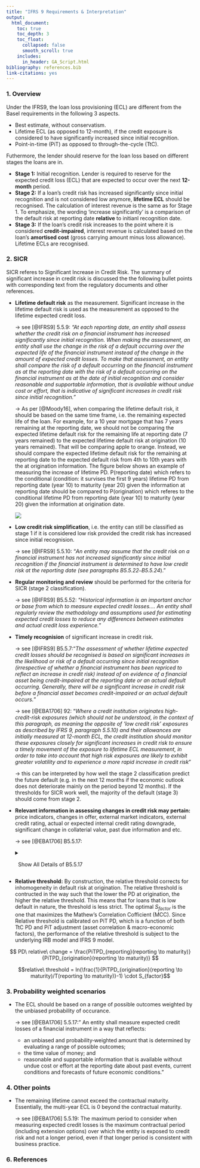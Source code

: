 ```yaml
---
title: "IFRS 9 Requirements & Interpretation"
output:
  html_document:
    toc: true
    toc_depth: 3
    toc_float:
      collapsed: false
      smooth_scroll: true
    includes:
      in_header: GA_Script.html
bibliography: references.bib
link-citations: yes
---
```



### 1. Overview

Under the IFRS9, the loan loss provisioning (ECL) are different from the Basel requirements in the following 3 aspects.

* Best estimate, without conservatism.
* Lifetime ECL (as opposed to 12-month), if the credit exposure is considered to have significantly increased since initial recognition.
* Point-in-time (PiT) as opposed to through-the-cycle (TtC).


Futhermore, the lender should reserve for the loan loss based on different stages the loans are in.

* **Stage 1:** Initial recognition. Lender is required to reserve for the expected credit loss (ECL) that are expected to occur over the next **12-month** period.
* **Stage 2:** If a loan’s credit risk has increased significantly since initial recognition and is not considered low anymore, **lifetime ECL** should be recognised. The calculation of interest revenue is the same as for Stage 1. To emphasize, the wording 'increase significantly' is a comparison of the default risk at reporting date **relative** to initianl recognition date. 
* **Stage 3:**  If the loan’s credit risk increases to the point where it is considered **credit-impaired**, interest revenue is calculated based on the loan’s **amortised cost** (gross carrying amount minus loss allowance). Lifetime ECLs are recognised.


### 2. SICR
SICR referes to Significant Increase in Credit Risk. The summary of significant increase in credit risk is discussed the the following bullet points with corresponding text from the regulatory documents and other references.

* **Lifetime default risk** as the measurement. Significant increase in the lifetime default risk is used as the measurement as opposed to the lifetime expected credit loss. 

  $\to$ see [@IFRS9] 5.5.9: *"At each reporting date, an entity shall assess whether the credit risk on a financial instrument has increased significantly since initial recognition. When making the assessment, an entity shall use the change in the risk of a default occurring over the expected life of the financial instrument instead of the change in the amount of expected credit losses. To make that assessment, an entity shall compare the risk of a default occurring on the financial instrument as at the reporting date with the risk of a default occurring on the financial instrument as at the date of initial recognition and consider reasonable and supportable information, that is available without undue cost or effort, that is indicative of significant increases in credit risk since initial recognition."*


  $\to$ As per [@Moody16], when comparing the lifetime default risk, it should be based on the same time frame, i.e. the remaining expected life of the loan. For example, for a 10 year mortgage that has 7 years remaining at the reporting date, we should not be comparing the expected lifetime default risk for the remaining life at reporting date (7 years remained) to the expected lifetime default risk at origination (10 years remained). That will be comparing apple to orange. Instead, we should compare the expected lifetime default risk for the remaining at reporting date to the expected default risk from 4th to 10th years with the at origination information. The figure below shows an example of measuring the increase of lifetime PD. P(reporting date) which refers to the conditional (condition: it survises the first 9 years) lifetime PD from reporting date (year 10) to maturity (year 20) given the information at reporting date should be compared to P(origination) which referes to the conditional lifetime PD from reporting date (year 10) to maturity (year 20) given the information at origination date.
  
  <img src="SICR.png" />

* **Low credit risk simplification**, i.e. the entity can still be classified as stage 1 if it is considered low risk provided the credit risk has increased since initial recognision.

  $\to$ see [@IFRS9] 5.5.10: "*An entity may assume that the credit risk on a financial instrument has not increased significantly since initial recognition if the financial instrument is determined to have low credit risk at the reporting date (see paragraphs B5.5.22`–`B5.5.24*)."
  
* **Regular monitoring and review** should be performed for the criteria for SICR (stage 2 classification).

  $\to$ see [@IFRS9] B5.5.52: "*Historical information is an important anchor or base from which to measure expected credit losses.... An entity shall regularly review the methodology and assumptions used for estimating expected credit losses to reduce any differences between estimates and actual credit loss experience.*"
  
* **Timely recognision** of significant increase in credit risk. 

  $\to$ see [@IFRS9] B5.5.7:"*The assessment of whether lifetime expected credit losses should be recognised is based on significant increases in the likelihood or risk of a default occurring since initial recognition (irrespective of whether a financial instrument has been repriced to reflect an increase in credit risk) instead of on evidence of a financial asset being credit-impaired at the reporting date or an actual default occurring. Generally, there will be a significant increase in credit risk before a financial asset becomes credit-impaired or an actual default occurs.*"

  $\to$ see [@EBA1706] 92: "*Where a credit institution originates high-credit-risk exposures (which should not be understood, in the context of this paragraph, as meaning the opposite of ‘low credit risk’ exposures as described by IFRS 9, paragraph 5.5.10) and their allowances are initially measured at 12-month ECL, the credit institution should monitor these exposures closely for significant increases in credit risk to ensure a timely movement of the exposure to lifetime ECL measurement, in order to take into account that high risk exposures are likely to exhibit greater volatility and to experience a more rapid increase in credit risk*"
  
  $\to$ this can be interpreted by how well the stage 2 classification predict the future default (e.g. in the next 12 months if the economic outlook does not deteriorate mainly on the period beyond 12 months). If the thresholds for SICR work well, the majority of the default (stage 3) should come from stage 2. 
  
* **Relevant information in assessing changes in credit risk may pertain:** price indicators, changes in offer, external market indicators, external credit rating, actual or expected internal credit rating downgrade, significant change in collaterial value, past due information and etc.

  $\to$ see [@EBA1706] B5.5.17: 
  <details>
<summary>
<a class="btnfire small stroke"><em class="fas fa-chevron-circle-down"></em>&nbsp;&nbsp;Show All Details of B5.5.17</a>    
</summary>
 "*The following non-exhaustive list of information may be relevant in assessing changes in credit risk*:
    * *Significant changes in internal **price indicators** of credit risk as a result of a change in credit risk since inception, including, but not limited to, the credit spread that would result if a particular financial instrument or similar financial instrument with the same terms and the same counterparty were newly originated or issued at the reporting date.*
    * *Other **changes in offer** such as the rates or terms of an existing financial instrument that would be significantly different if the instrument was newly originated or issued at the reporting date (such as more stringent covenants, increased amounts of collateral or guarantees, or higher income coverage) because of changes in the credit risk of the financial instrument since initial recognition*
    * *significant changes in **external market indicators** of credit risk for a particular financial instrument or similar financial instruments with the same expected life. Changes in market indicators of credit risk include, but are not
limited to:*

      * *the credit spread;*
      * *the credit default swap prices for the borrower;*
      * *the length of time or the extent to which the fair value of a financial asset has been less than its amortised cost; *
      * other market information related to the borrower, such as changes in the price of a borrower’s debt (e.g. **bond**) and **equity instruments**.
  * *an actual or expected significant change in the financial instrument’s **external credit rating***.
  * *an actual or expected **internal credit rating downgrade** for the borrower or decrease in behavioural scoring used to assess credit risk internally. Internal credit ratings and internal behavioural scoring are more reliable when they are mapped to external ratings or supported by default studies.*
  * *existing or forecast adverse changes in business, financial or economic conditions that are expected to cause a significant change in the borrower’s ability to meet its debt obligations, such as an actual or expected increase in **interest rates** or an actual or expected significant increase in **unemployment rates***
  * *an actual or expected significant change in the **operating results** of the borrower. Examples include actual or expected declining revenues or margins, increasing operating risks, working capital deficiencies, decreasing asset quality, increased balance sheet leverage, liquidity, management problems or changes in the scope of business or organisational structure (such as the discontinuance of a segment of the business) that results in a significant change in the borrower’s ability to meet its debt obligations.*
  * *significant increases in credit risk on other financial instruments of the same borrower*
  * *an actual or expected significant adverse change in the **regulatory**, economic, or **technological environment** of the borrower that results in a significant change in the borrower’s ability to meet its debt obligations, such as a decline in the demand for the borrower’s sales product because of a shift in technology.*
  * *significant changes in the value of the **collateral** supporting the obligation or in the quality of third-party guarantees or credit enhancements, which are expected to reduce the borrower’s economic incentive to make scheduled contractual payments or to otherwise have an effect on the probability of a default occurring. **For example, if the value of collateral declines because house prices decline, borrowers in some jurisdictions have a greater incentive to default on their mortgages.***
  * *a significant change in the quality of the guarantee provided by a shareholder (or an individual’s parents) if the shareholder (or parents) have an incentive and financial ability to prevent default by capital or cash infusion*
  * *significant changes, such as reductions in financial support from a parent entity or other affiliate or an actual or expected significant change in the quality of credit enhancement, that are expected to reduce the borrower’s
economic incentive to make scheduled contractual payments. Credit quality enhancements or support include the consideration of the financial condition of the guarantor and/or, for interests issued in securitisations, whether subordinated interests are expected to be capable of absorbing expected credit losses (for example, on the loans underlying the security).*
  * *expected changes in the loan documentation including an expected breach of contract that may lead to covenant waivers or amendments, interest payment holidays, interest rate step-ups, requiring additional collateral or guarantees, or other changes to the contractual framework of the instrument.*
  * *significant changes in the expected performance and behaviour of the borrower, including changes in the payment status of borrowers in the **group** (for example, an increase in the expected number or extent of delayed contractual payments or significant increases in the expected number of credit card borrowers who are expected to approach or exceed their credit limit or who are expected to be paying the minimum monthly amount).*
  * *changes in the entity’s credit management approach in relation to the financial instrument; ie based on emerging indicators of changes in the credit risk of the financial instrument, the entity’s credit risk management practice is expected to become more active or to be focused on managing the instrument, including the instrument becoming more closely monitored or controlled, or the entity specifically intervening with the borrower.*
  * ***past due information**, including the rebuttable presumption as set out in paragraph*"

</details>
  
* **Relative threshold:** By construction, the relative threshold corrects for inhomogeneity in default risk at origination. The relative threshold is contructed in the way such that the lower the PD at origination, the higher the relative threshold. This means that for loans that is low default in nature, the threshold is less strict. The optimal $S_{factor}$ is the one that maximizes the Mathew's Correlation Cofficient (MCC). Since Relative threshold is calibrated on PiT PD, which is a function of both TtC PD and PiT adjustment (asset correlation & macro-economic factors), the performance of the relative threshold is subject to the underlying IRB model and IFRS 9 model.

$$ PD\ relative\ change = \frac{PiTPD_{reporting}(reporting \to maturity)}{PiTPD_{origination}(reporting \to maturity)} $$

$$relative\ threshold = ln(\frac{1}{PiTPD_{origination}(reporting \to maturity)/T(reporting \to maturity)}-1) \cdot  S_{factor}$$
 



### 3. Probability weighted scenarios


* The ECL should be based on a range of possible outcomes weighted by the unbiased probability of occurance.

  $\to$ see [@EBA1706] 5.5.17:"	
An entity shall measure expected credit losses of a financial instrument in a way that reflects:
  * an unbiased and probability‑weighted amount that is determined by evaluating a range of possible outcomes;
  * the time value of money; and
  * reasonable and supportable information that is available without undue cost or effort at the reporting date about past events, current conditions and forecasts of future economic conditions."
  
  
### 4. Other points

  
* The remaining lifetime cannot exceed the contractual maturity. Essentially, the multi-year ECL is 0 beyond the contractual maturity.

  $\to$ see [@EBA1706] 5.5.19: The maximum period to consider when measuring expected credit losses is the maximum contractual period (including extension options) over which the entity is exposed to credit risk and not a longer period, even if that longer period is consistent with business practice.
  


### 6. References
  
  
  

